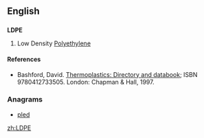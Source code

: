 ==English==

==={{initialism}}===
'''LDPE'''

# {{organic compound}} Low Density [[polyethylene|Polyethylene]]

====References====
* Bashford, David.  [http://books.google.com/books?id=ycLq-EYaE0QC&dq=a.+schulman&source=gbs_navlinks_s Thermoplastics: Directory and databook]; ISBN 9780412733505. London: Chapman & Hall, 1997. 

===Anagrams===
* [[pled#English|pled]]

[[zh:LDPE]]